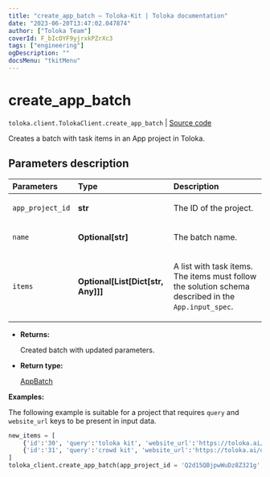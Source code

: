```yaml
---
title: "create_app_batch — Toloka-Kit | Toloka documentation"
date: "2023-06-20T13:47:02.047874"
author: ["Toloka Team"]
coverId: F_bIcOYF9yjrxkPZrXc3
tags: ["engineering"]
ogDescription: ""
docsMenu: "tkitMenu"
---
```


# create_app_batch

`toloka.client.TolokaClient.create_app_batch` | [Source code](https://github.com/Toloka/toloka-kit/blob/v1.2.0/src/client/__init__.py#L4167)

Creates a batch with task items in an App project in Toloka.

## Parameters description

| Parameters | Type | Description |
| :----------| :----| :-----------|
`app_project_id`|**str**|<p>The ID of the project.</p>
`name`|**Optional\[str\]**|<p>The batch name.</p>
`items`|**Optional\[List\[Dict\[str, Any\]\]\]**|<p>A list with task items. The items must follow the solution schema described in the `App.input_spec`.</p>

* **Returns:**

  Created batch with updated parameters.

* **Return type:**

  [AppBatch](/docs/toloka-kit/reference/toloka.client.app.AppBatch)

**Examples:**

The following example is suitable for a project
that requires `query` and `website_url` keys to be present in input data.

```python
new_items = [
    {'id':'30', 'query':'toloka kit', 'website_url':'https://toloka.ai/docs/toloka-kit'},
    {'id':'31', 'query':'crowd kit', 'website_url':'https://toloka.ai/docs/crowd-kit'}
]
toloka_client.create_app_batch(app_project_id = 'Q2d15QBjpwWuDz8Z321g', items = new_items)
```